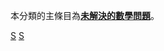{{Catnav|頁面分類|人类社会|知識|学科|数学}}

{{Random page in category}}

本分類的主條目為'''[[未解決的數學問題|未解決的數學問題]]'''。


[[Category:未解決的問題|S]]
[[Category:数学问题|S]]